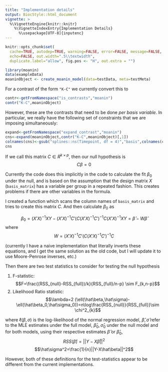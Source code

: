 ```yaml
---
title: "Implementation details"
output: BiocStyle::html_document
vignette: >
  %\VignetteEngine{knitr::knitr}
    %\VignetteIndexEntry{Implementation Details}
      %\usepackage[UTF-8]{inputenc}
---
```

```r
knitr::opts_chunk$set(
  cache=TRUE, autodep=TRUE, warning=FALSE, error=FALSE, message=FALSE,
  echo=FALSE, out.width=".5\\textwidth",
  duplicate.label="allow", fig.pos <- "H", out.extra = "")
```

```r
library(moanin)
data(exampleData)
moaninObject <- create_moanin_model(data=testData, meta=testMeta)
```

For a contrast of the form `"K-C"` we currently convert this to 

```r
contr<-getFromNamespace("is_contrasts","moanin")
contr("K-C",moaninObject)
```

However, these are the contrasts that need to be done *per basis variable*. In particular, we really have the following set of constraints that we are imposing simultaneously:

```r
expand<-getFromNamespace("expand_contrast","moanin")
cns<-expand(moaninObject,contr("K-C",moaninObject)[,1])
colnames(cns)<-gsub("splines::ns(Timepoint, df = 4)","basis",colnames(cns),fixed=TRUE)
cns
```

If we call this matrix $C\in R^{k \times p}$, then our null hypothesis is
$$C\beta = 0$$

Currently the code does this implicitly in the code to calculate the fit $\beta_0$ under the null, and is based on the assumption that the design matrix $X$ (`basis_matrix`) has a variable per group in a repeated fashion. This creates problems if there are other variables in the formula.

I created a function which scans the column names of `basis_matrix` and tries to create this matrix $C$. And then calculate $\beta_0$ as 

$$\beta_0=(X'X)^{-1}XY-(X'X)^{-1}C'\left( C(X'X)^{-1}C'\right)^{-1}C(X'X)^{-1}XY=\hat\beta - W\hat\beta$$
where
$$W=(X'X)^{-1}C'\left( C(X'X)^{-1}C'\right)^{-1}C$$

(currently I have a naive implementation that literally inverts these equations, and I get the same solution as the old code, but I will update it to use Moore-Penrose inverses, etc.)

Then there are two test statistics to consider for testing the null hypothesis

1. F-statistic: 
$$F=\frac{(RSS_{null}-RSS_{full})/k}{RSS_{full}/n-p} \sim F_{k,n-p}$$
2. Likelihood Ratio statistic:
$$\lambda=2 (\ell(\hat\beta,\hat\sigma)-\ell(\hat\beta_0,\hat\sigma_0))=n\log\frac{RSS_{null}}{RSS_{full}}\sim \chi^2_{k}$$

where $\ell(\beta,\sigma)$ is the log-likelihood of the normal regression model, $\hat\beta, \hat\sigma$ refer to the MLE estimates under the full model, $\hat\beta_0, \hat\sigma_0$ under the null model and for both models, using their respective estimates $\hat\beta$ or $\hat\beta_0$,
$$RSS(\hat\beta)=||Y-X\hat\beta||^2$$
$$\hat\sigma^2=\frac{1}{n}||Y-X\hat\beta||^2$$

However, both of these definitions for the test-statistics appear to be different from the current implementations.


